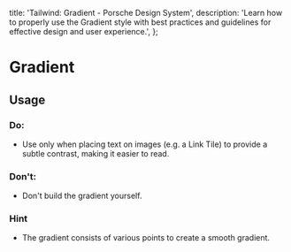 
  title: 'Tailwind: Gradient - Porsche Design System',
  description:
    'Learn how to properly use the Gradient style with best practices and guidelines for effective design and user experience.',
};

# Gradient

<TableOfContents headings={[]} />

## Usage

### Do:

- Use only when placing text on images (e.g. a Link Tile) to provide a subtle contrast, making it easier to read.

### Don't:

- Don't build the gradient yourself.

### Hint

- The gradient consists of various points to create a smooth gradient.
